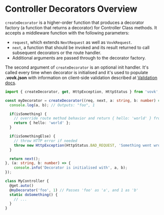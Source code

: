 # Controller Decorators Overview

`createDecorator` is a higher-order function that produces a decorator factory (a function that returns a decorator) for Controller Class methods. It accepts a middleware function with the following parameters:

- `request`, which extends `NextRequest` as well as `VovkRequest`.
- `next`, a function that should be invoked and its result returned to call subsequent decorators or the route handler.
- Additional arguments are passed through to the decorator factory.

The second argument of `createDecorator` is an optional init handler. It's called every time when decorator is initialised and it's used to populate **.vovk.json** with information on client-side validation described at [Validation docs](/decorators/validation).

```ts
import { createDecorator, get, HttpException, HttpStatus } from 'vovk';

const myDecorator = createDecorator((req, next, a: string, b: number) => {
  console.log(a, b); // Outputs: "foo", 1

  if(isSomething) { 
    // override route method behavior and return { hello: 'world' } from the endpoint
    return { hello: 'world' };
  }

  if(isSomethingElse) {
    // throw HTTP error if needed
    throw new HttpException(HttpStatus.BAD_REQUEST, 'Something went wrong');
  }

  return next();
}, (a: string, b: number) => {
    console.info('Decorator is initialised with', a, b);
});

class MyController {
  @get.auto()
  @myDecorator('foo', 1) // Passes 'foo' as 'a', and 1 as 'b'
  static doSomething() {
    // ...
  }
}
```
